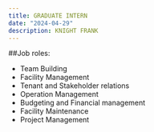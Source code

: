 ```yaml
---
title: GRADUATE INTERN
date: "2024-04-29"
description: KNIGHT FRANK
---
```


##Job roles:

- Team Building
- Facility Management
- Tenant and Stakeholder relations
- Operation Management
- Budgeting and Financial management
- Facility Maintenance
- Project Management
